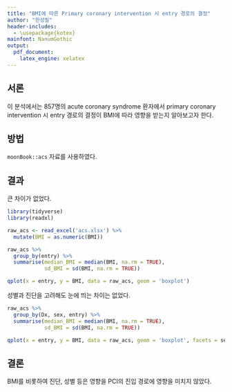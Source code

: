 ```yaml
---
title: "BMI에 따른 Primary coronary intervention 시 entry 경로의 결정"
author: "한성필"
header-includes:
  - \usepackage{kotex}
mainfont: NanumGothic
output:
  pdf_document:
    latex_engine: xelatex
---
```


## 서론

이 분석에서는 857명의 acute coronary syndrome 환자에서 primary coronary intervention 시 entry 경로의 결정이 BMI에 따라 영향을 받는지 알아보고자 한다.

## 방법

`moonBook::acs` 자료를 사용하였다.

## 결과

큰 차이가 없었다.

```r
library(tidyverse)
library(readxl)

raw_acs <- read_excel('acs.xlsx') %>% 
  mutate(BMI = as.numeric(BMI))

raw_acs %>% 
  group_by(entry) %>% 
  summarise(median_BMI = median(BMI, na.rm = TRUE),
            sd_BMI = sd(BMI, na.rm = TRUE))
```

```r
qplot(x = entry, y = BMI, data = raw_acs, geom = 'boxplot')
```

성별과 진단을 고려해도 눈에 띄는 차이는 없었다. 

```r
raw_acs %>% 
  group_by(Dx, sex, entry) %>% 
  summarise(median_BMI = median(BMI, na.rm = TRUE),
            sd_BMI = sd(BMI, na.rm = TRUE))
```
```r
qplot(x = entry, y = BMI, data = raw_acs, geom = 'boxplot', facets = sex ~ Dx)
```

## 결론

BMI를 비롯하여 진단, 성별 등은 영향을 PCI의 진입 경로에 영향을 미치지 않았다.

